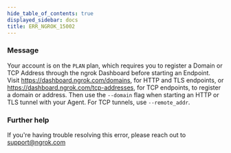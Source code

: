 ```yaml
---
hide_table_of_contents: true
displayed_sidebar: docs
title: ERR_NGROK_15002
---
```




### Message

Your account is on the `PLAN` plan, which requires you to register a Domain or TCP Address through the ngrok Dashboard before starting an Endpoint. Visit https://dashboard.ngrok.com/domains, for HTTP and TLS endpoints, or https://dashboard.ngrok.com/tcp-addresses, for TCP endpoints, to register a domain or address. Then use the `--domain` flag when starting an HTTP or TLS tunnel with your Agent. For TCP tunnels, use `--remote_addr`.

<ErrorDetails error="err_ngrok_15002" />

### Further help

If you're having trouble resolving this error, please reach out to [support@ngrok.com](mailto:support@ngrok.com?subject=Help%20with%20ERR_NGROK_15002)
